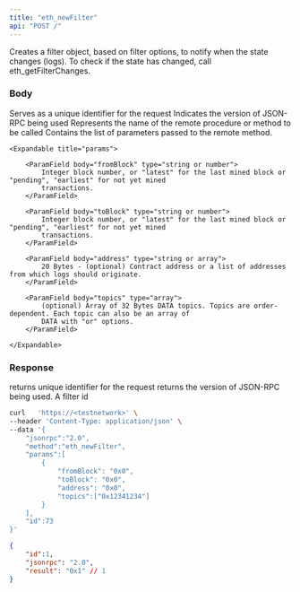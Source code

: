 ```yaml
---
title: "eth_newFilter"
api: "POST /"
---
```


Creates a filter object, based on filter options, to notify when the state changes (logs). To check if the state has changed, call eth_getFilterChanges.

### Body

<ParamField body="id" type="number" placeholder="1">
  Serves as a unique identifier for the request
</ParamField>

<ParamField body="jsonrpc" type="string" placeholder="2.0">
  Indicates the version of JSON-RPC being used
</ParamField>

<ParamField body="method" type="string" placeholder="eth_newFilter">
  Represents the name of the remote procedure or method to be called
</ParamField>


<ParamField body="params" type="array">
    Contains the list of parameters passed to the remote method.

    <Expandable title="params">

        <ParamField body="fromBlock" type="string or number">
            Integer block number, or "latest" for the last mined block or "pending", "earliest" for not yet mined
            transactions.
        </ParamField>

        <ParamField body="toBlock" type="string or number">
            Integer block number, or "latest" for the last mined block or "pending", "earliest" for not yet mined
            transactions.
        </ParamField>

        <ParamField body="address" type="string or array">
            20 Bytes - (optional) Contract address or a list of addresses from which logs should originate.
        </ParamField>

        <ParamField body="topics" type="array">
            (optional) Array of 32 Bytes DATA topics. Topics are order-dependent. Each topic can also be an array of
            DATA with "or" options.
        </ParamField>

    </Expandable>

</ParamField>

### Response

<ResponseField name="id" type="number">
    returns unique identifier for the request
</ResponseField>

<ResponseField name="jsonrpc" type="string">
    returns the version of JSON-RPC being used.
</ResponseField>

<ResponseField name="filterId" type="string">
    A filter id
</ResponseField>    

<RequestExample>

```bash Example Request
curl   'https://<testnetwork>' \
--header 'Content-Type: application/json' \
--data '{
    "jsonrpc":"2.0",
    "method":"eth_newFilter",
    "params":[
        {
            "fromBlock": "0x0",
            "toBlock": "0x0",
            "address": "0x0",
            "topics":["0x12341234"]
        }
    ],
    "id":73
}'
```

</RequestExample>

<ResponseExample>

```json Response
{
    "id":1,
    "jsonrpc": "2.0",
    "result": "0x1" // 1
}
```

</ResponseExample>